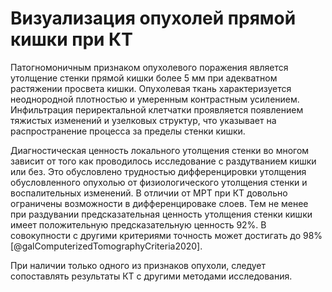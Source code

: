 # Визуализация опухолей прямой кишки при КТ

Патогномоничным признаком опухолевого поражения является утолщение стенки прямой кишки более 5 мм при адекватном растяжении просвета кишки. Опухолевая ткань характеризуется неоднородной плотностью и умеренным контрастным усилением. Инфильтрация периректальной клетчатки проявляется появлением тяжистых изменений и узелковых структур, что указывает на распространение процесса за пределы стенки кишки.

Диагностическая ценность локального утолщения стенки во многом зависит от того как проводилось исследование с раздутванием кишки или без. Это обусловлено трудностью дифференцировки утолщения обусловленного опухолью от физиологического утолщения стенки и воспалительных изменений. В отличии от МРТ  при КТ довольно ограничены возможности в дифференцироваке слоев. Тем не менее при раздувании предсказательная ценность утолщения стенки кишки имеет положительную предсказательную ценность 92%. В совокупности с другими критериями точность может достигать до 98% [@galComputerizedTomographyCriteria2020]. 

При наличии только одного из признаков опухоли, следует сопоставлять результаты КТ с другими методами исследования.